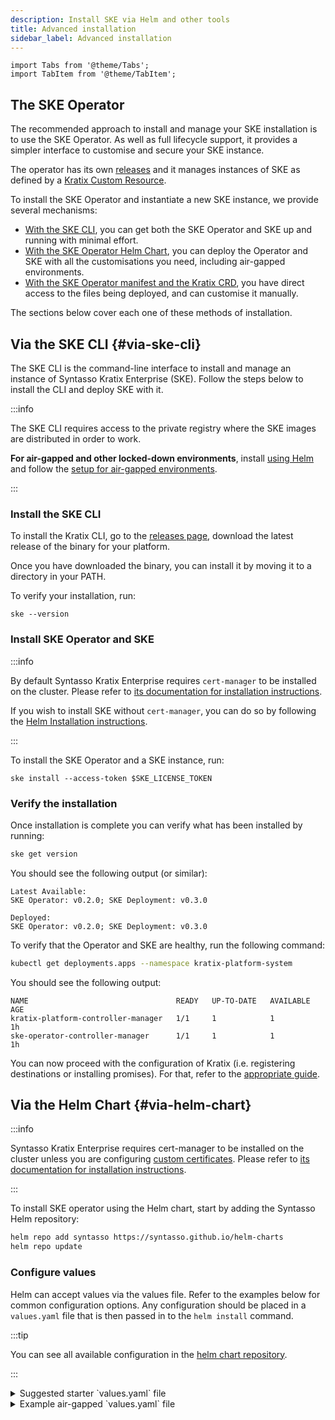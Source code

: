 ```yaml
---
description: Install SKE via Helm and other tools
title: Advanced installation
sidebar_label: Advanced installation
---
```


```mdx-code-block
import Tabs from '@theme/Tabs';
import TabItem from '@theme/TabItem';
```

## The SKE Operator

The recommended approach to install and manage your SKE installation is to use
the SKE Operator. As well as full lifecycle support, it provides a simpler interface
to customise and secure your SKE instance.

The operator has its own [releases](/ske/releases/ske-operator) and it manages
instances of SKE as defined by a [Kratix Custom
Resource](/ske/reference/ske-operator#kratix-crd).

To install the SKE Operator and instantiate a new SKE instance, we provide several mechanisms:

* [With the SKE CLI](#via-ske-cli), you can get both the SKE Operator and SKE up and running with minimal effort.
* [With the SKE Operator Helm Chart](#via-helm-chart), you can deploy the Operator and SKE with all the customisations you need, including air-gapped environments.
* [With the SKE Operator manifest and the Kratix CRD](#via-manifests), you have direct access to the files being deployed, and can customise it manually.

The sections below cover each one of these methods of installation.

## Via the SKE CLI {#via-ske-cli}

The SKE CLI is the command-line interface to install and manage an instance of Syntasso Kratix Enterprise (SKE). Follow the steps below to install the CLI and deploy SKE with it.

:::info

The SKE CLI requires access to the private registry where the SKE images are distributed in order to work. 

**For air-gapped and other locked-down environments**, install [using Helm](#via-helm-chart) and follow the [setup for air-gapped environments](./air-gapped).

:::

### Install the SKE CLI

To install the Kratix CLI, go to the [releases
page](../releases/ske-cli), download the latest release of the binary
for your platform.

Once you have downloaded the binary, you can install it by moving it to a directory in
your PATH.

To verify your installation, run:

```shell-session
ske --version
```

### Install SKE Operator and SKE

:::info

By default Syntasso Kratix Enterprise requires `cert-manager` to be installed on
the cluster. Please refer to [its documentation for installation
instructions](https://cert-manager.io/).

If you wish to install SKE without `cert-manager`, you can do so by following the
[Helm Installation instructions](#via-helm-chart).

:::

To install the SKE Operator and a SKE instance, run:

```
ske install --access-token $SKE_LICENSE_TOKEN
```

### Verify the installation

Once installation is complete you can verify what has been installed by running:

```bash
ske get version
```

You should see the following output (or similar):

```shell-session
Latest Available:
SKE Operator: v0.2.0; SKE Deployment: v0.3.0

Deployed:
SKE Operator: v0.2.0; SKE Deployment: v0.3.0
```

To verify that the Operator and SKE are healthy, run the following command:

```bash
kubectl get deployments.apps --namespace kratix-platform-system
```

You should see the following output:

```shell-session
NAME                                 READY   UP-TO-DATE   AVAILABLE   AGE
kratix-platform-controller-manager   1/1     1            1           1h
ske-operator-controller-manager      1/1     1            1           1h
```

You can now proceed with the configuration of Kratix (i.e. registering destinations or
installing promises). For that, refer to the [appropriate guide](/category/guides).

## Via the Helm Chart {#via-helm-chart}

:::info

Syntasso Kratix Enterprise requires cert-manager to be installed on the cluster
unless you are configuring [custom certificates](#custom-certs). Please
refer to [its documentation for installation instructions](https://cert-manager.io/).

:::

To install SKE operator using the Helm chart, start by adding the Syntasso Helm
repository:

```bash
helm repo add syntasso https://syntasso.github.io/helm-charts
helm repo update
```

### Configure values

Helm can accept values via the values file. Refer to the examples
below for common configuration options. Any configuration should be placed in a
`values.yaml` file that is then passed in to the `helm install` command.

:::tip

You can see all available configuration in the
[helm chart repository](https://github.com/syntasso/helm-charts/blob/main/ske-operator/values.yaml).

:::


<details>
  <summary>Suggested starter `values.yaml` file</summary>

    ```yaml
    skeLicense: your-token-here
    skeDeployment:
      version: latest
    ```

</details>

<details>
  <summary>Example air-gapped `values.yaml` file</summary>

  To use this example, please set all values to your specific environment

  ```yaml
    skeLicense: your-token-here
    skeDeployment:
      version: latest
    imageRegistry:
      host: "ghcr.io"
      imagePullSecret: "my-secret"
      skeOperatorImage:
        name: "syntasso/ske-operator"
      skePlatformImage:
        name: "syntasso/ske-platform"
      skePlatformPipelineAdapterImage:
        name: "syntasso/ske-platform-pipeline-adapter"
    releaseStorage:
      path: "ske"
      git:
        branch: main
        repo: https://github.com/org/repo
        secret:
          name: git-creds # the secret must be created in the same namespace as the operator. It must contain the following keys: username, password. If provided below it is automatically created
          values:
            username: "my-username" # instead of providing a secretName you can provide the username and password directly
            password: "my-password"
    ```

</details>

#### The SKE license

To run SKE, you need a license. You can get one by [requesting a free trial](https://www.syntasso.io/pricing). In your values file, you can set the `skeLicense` field to the license token provided to you by Syntasso.

```yaml
skeLicense: LICENSE # provided to you by Syntasso
```

#### SKE version

The Helm chart version determines what version of the SKE Operator is installed.
To configure the version of SKE that the operator will install, you can use the
`skeDeployment.version` field as shown below.

```yaml
skeDeployment:
  version: v0.99.0 # select your desired version
```

#### Custom Certs {#custom-certs}

By default, the SKE Operator and the SKE instance it deploys use cert-manager to
manage TLS certificates for their webhooks. This default setup requires no
additional configuration. However, if you prefer not to use cert-manager, you
can disable it and manually provide your own TLS certificates.

To disable cert-manager and supply your custom certificates, update your
configuration as follows:

```yaml
global:
  skeOperator:
    tlsConfig:
      certManager:
        disabled: true
      webhookCACert: |
        -----BEGIN CERTIFICATE-----
        ...
      webhookTLSKey: |
        -----BEGIN PRIVATE KEY-----
        ...
      webhookTLSCert: |
        -----BEGIN CERTIFICATE-----
        ...

skeDeployment:
  enabled: true
  tlsConfig:
    certManager:
      disabled: true
    webhookCACert: |
      -----BEGIN CERTIFICATE-----
      ...
    webhookTLSKey: |
      -----BEGIN PRIVATE KEY-----
      ...
    webhookTLSCert: |
      -----BEGIN CERTIFICATE-----
      ...
```

Both the SKE Operator and SKE Deployment require valid TLS certificates for
their webhook servers to securely communicate with the Kubernetes API. Below are
the DNS names that must be included in the TLS certificates for each component.

The TLS certificate for the SKE Operator's webhook server must cover the
following DNS names:

- `ske-operator-webhook-service.kratix-platform-system.svc`
- `ske-operator-webhook-service.kratix-platform-system.svc.cluster.local`

The TLS certificate for the SKE Deployment's webhook server must cover the
following DNS names:

- `kratix-platform-webhook-service.kratix-platform-system.svc`
- `kratix-platform-webhook-service.kratix-platform-system.svc.cluster.local`

#### Air-gapped mirrors {#air-gapped-mirrors}

To run SKE in air-gapped environments, you first need to mirror the Image Registry and the Release Storage, as described in the [air-gapped setup](./air-gapped) instructions.

You can then provide the details of the mirrored Image Registry and Release Storage via the `imageRegistry` and `releaseStorage` fields in your helm values file.

**Image Registry**

```yaml
imageRegistry:
  host: "ghcr.io"
  imagePullSecret: "my-secret"
  skeOperatorImage:
    name: "syntasso/ske-operator"
  skePlatformImage:
    name: "syntasso/ske-platform"
  skePlatformPipelineAdapterImage:
    name: "syntasso/ske-platform-pipeline-adapter"
```

**Release Storage**

<Tabs className="boxedTabs" groupId="stateStore">
  <TabItem value="bucket" label="Mirroring from Bucket">
  ```yaml
  releaseStorage:
    path: "ske" # the path within the bucket that contains the SKE Versions
    bucket:
      name: "syntasso-enterprise-releases"
      region: "eu-west-2"
        secret:
          name: "my-secret" # the secret must be created in the same namespace as the operator. It must contain the following keys: accessKeyID, secretAccessKey. If provided below it is automatically created
          values: # optional: if you've not pre-created the secret, you can instead provide the values below and the helm chart will create it for you
            accessKeyID: "my-access"
            secretAccessKey: "my-secret"
  ```
  </TabItem>
  <TabItem value="git" label="Mirroring from Git Repo">
  ```yaml
  releaseStorage:
    path: "ske" # the path within the Git Repo that contains the SKE Versions
    git:
      branch: main
      repo: https://github.com/org/repo
      secret:
        name: git-creds # the secret must be created in the same namespace as the operator. It must contain the following keys: username, password. If provided below it is automatically created
        values: # optional: if you've not pre-created the secret, you can instead provide the values below and the helm chart will create it for you
          username: "my-username" # instead of providing a secretName you can provide the username and password directly
          password: "my-password"
  ```
  </TabItem>
</Tabs>



### Install the Operator

Next, install the SKE Operator:

```bash
helm install ske-operator syntasso/ske-operator \
  --namespace kratix-platform-system \
  --create-namespace \
  --wait \
  --values values.yaml # This is optional. Only use if you are configuring custom values.
```

### Verify the installation

To verify that Syntasso Kratix Enterprise has been installed successfully, run the following command:

```bash
kubectl get deployments.apps --namespace kratix-platform-system
```

You should see the following output:

```shell-session
NAME                                 READY   UP-TO-DATE   AVAILABLE   AGE
kratix-platform-controller-manager   1/1     1            1           1h
ske-operator-controller-manager      1/1     1            1           1h
```

You can now proceed with the configuration of Kratix (i.e. registering destinations or
installing promises). For that, refer to the Open-Source Kratix documentation.

## Via the Manifests {#via-manifests}

### Create the namespace

To install the SKE Operator via the [distribution manifest](/ske/releases/ske-operator),
you will first need to create the `kratix-platform-system` namespace. This is where the
SKE operator will be installed:

```bash
kubectl create namespace kratix-platform-system
```

### Create the Operator configuration

If you are not running SKE in an air-gapped environment, all you need to do is create a secret with your license token:

```bash
kubectl create secret docker-registry syntasso-registry \
  --namespace=kratix-platform-system \
  --docker-server=registry.syntasso.io \
  --docker-username=syntasso-pkg \
  --docker-password=<YOUR TOKEN>
```

For air-gapped environments, you will need to create a ConfigMap with the following structure:

```yaml
apiVersion: v1
kind: ConfigMap
metadata:
  creationTimestamp: null
  name: ske-operator
  namespace: kratix-platform-system
data:
  config: |
    releaseStorage:
      path: # path within the git repository or bucket to look for releases
      # one of: git or bucket
      git:
        secretName: # the name of the secret containing the git credentials
        repo: # the git repository to look for releases
        branch: # the branch to look for releases
      bucket:
        name: # the name of the bucket to look for releases
        endpoint: # the endpoint of the bucket
        region: # the region of the bucket
        secretName: # optional: the name of the secret containing the credentials to access the bucket
    imageRegistry:
      host: # the host of the image registry
      pullSecret: # optional: the name of the secret containing the image registry credentials
      platformImage: # the image of the platform
      pipelineImage: # the image of the pipeline adapter
```

Refer to the [air-gapped installations](./air-gapped) section for more
information on how to configure the underlying storage and image registry, as
well as the expected structure of the referenced secrets.

### Deploy the SKE Operator

With all of the prerequisites in place, the platform is now ready to deploy the
SKE Operator. Locate the desired release of the SKE-Operator and apply its
manifest with `kubectl`:

```bash
kubectl apply -f http://s3.eu-west-2.amazonaws.com/syntasso-enterprise-releases/ske-operator/<VERSION>/ske-operator-distribution.yaml
```

Applying the manifest will install the SKE Operator in the
`kratix-platform-system` namespace, together with a Kratix Custom Resource
Definition (CRD) that allows you to manage the Syntasso Kratix Enterprise installation.

### Deploy SKE

The SKE Operator includes a custom resource definition (CRD) for managing
SKE. Only one instance of SKE can be created by the SKE Operator in a
given cluster.

To deploy SKE, create a file named `ske-instance.yaml` with the following contents:

```yaml
apiVersion: platform.syntasso.io/v1alpha1
kind: Kratix
metadata:
  name: my-kratix
spec:
  version: v0.99.0 # The desired version of SKE
```

Apply the file with `kubectl`:

```bash
kubectl apply --filename ske-instance.yaml
```

The operator will then install SKE and its necessary configurations. For more
information about the Kratix CRD, see the [SKE Operator](/ske/reference/ske-operator)
documentation.

### Verify the installation

To verify that Syntasso Kratix Enterprise has been installed successfully, run the following command:

```bash
kubectl get deployments.apps --namespace kratix-platform-system
```

You should see the following output:

```shell-session
NAME                                 READY   UP-TO-DATE   AVAILABLE   AGE
kratix-platform-controller-manager   1/1     1            1           1h
ske-operator-controller-manager      1/1     1            1           1h
```

You can now proceed with the configuration of Kratix (i.e. registering destinations or
installing promises). For that, refer to the Open-Source Kratix documentation.
